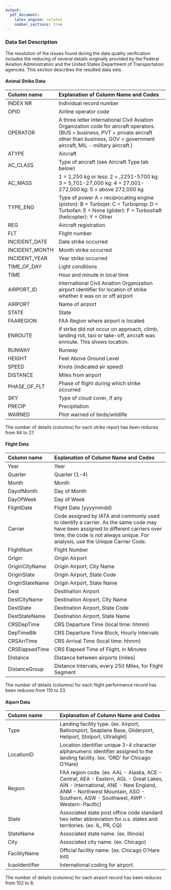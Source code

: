 ```yaml
---
output:
  pdf_document:
    latex_engine: xelatex
    number_sections: true
---
```


### Data Set Description

The resolution of the issues found during the data quality verification includes the reducing of several details originally provided by the Federal Aviation Administration and the United States Department of Transportation agencies. This section describes the resulted data sets.

#### Animal Strike Data

| Column name         | Explanation of Column Name and Codes          |
|:--------------------|:----------------------------------------------|
|INDEX NR|Individual record number|
|OPID|Airline operator code|
|OPERATOR|A three letter International Civil Aviation Organization code for aircraft operators. (BUS = business, PVT = private aircraft other than business, GOV = government aircraft, MIL - military aircraft.)|
|ATYPE|Aircraft|
|AC_CLASS|Type of aircraft (see Aircraft Type tab below)|
|AC_MASS|1 = 2,250 kg or less: 2 = ,2251-5700 kg: 3 = 5,701-27,000 kg: 4 = 27,001-272,000 kg: 5 = above 272,000 kg|
|TYPE_ENG|Type of power A = reciprocating engine (piston): B = Turbojet: C = Turboprop: D = Turbofan: E = None (glider): F = Turboshaft (helicopter): Y = Other|
|REG|Aircraft registration|
|FLT|Flight number|
|INCIDENT_DATE|Date strike occurred|
|INCIDENT_MONTH|Month strike occurred|
|INCIDENT_YEAR|Year strike occurred|
|TIME_OF_DAY|Light conditions|
|TIME|Hour and minute in local time|
|AIRPORT_ID|International Civil Aviation Organization airport identifier for location of strike whether it was on or off airport|
|AIRPORT|Name of airport|
|STATE|State|
|FAAREGION|FAA Region where airport is located|
|ENROUTE|If strike did not occur on approach, climb, landing roll, taxi or take-off, aircraft was enroute. This shows location.|
|RUNWAY|Runway|
|HEIGHT|Feet Above Ground Level|
|SPEED|Knots (indicated air speed)|
|DISTANCE|Miles from airport|
|PHASE_OF_FLT|Phase of flight during which strike occurred|
|SKY|Type of cloud cover, if any|
|PRECIP|Precipitation|
|WARNED|Pilot warned of birds/wildlife|

The number of details (columns) for each strike report has been reduces from 94 to 27.


#### Flight Data

| Column name     | Explanation of Column Name and Codes              |
|:----------------|:--------------------------------------------------|
|Year|Year|
|Quarter|Quarter (1-4)|
|Month|Month|
|DayofMonth|Day of Month|
|DayOfWeek|Day of Week|
|FlightDate|Flight Date (yyyymmdd)|
|Carrier|Code assigned by IATA and commonly used to identify a carrier. As the same code may have been assigned to different carriers over time, the code is not always unique. For analysis, use the Unique Carrier Code.|
|FlightNum|Flight Number|
|Origin|Origin Airport|
|OriginCityName|Origin Airport, City Name|
|OriginState|Origin Airport, State Code|
|OriginStateName|Origin Airport, State Name|
|Dest|Destination Airport|
|DestCityName|Destination Airport, City Name|
|DestState|Destination Airport, State Code|
|DestStateName|Destination Airport, State Name|
|CRSDepTime|CRS Departure Time (local time: hhmm)|
|DepTimeBlk|CRS Departure Time Block, Hourly Intervals|
|CRSArrTime|CRS Arrival Time (local time: hhmm)|
|CRSElapsedTime|CRS Elapsed Time of Flight, in Minutes|
|Distance|Distance between airports (miles)|
|DistanceGroup|Distance Intervals, every 250 Miles, for Flight Segment|

The number of details (columns) for each flight performance record has been reduces from 110 to 23.

#### Aiport Data

| Column name          | Explanation of Column Name and Codes         |
|:---------------------|:---------------------------------------------|
|Type|Landing facility type. (ex. Airport, Balloonport, Seaplane Base, Gliderport, Heliport, Stolport, Ultralight)|
|LocationID|Location identifier unique 3-4 character alphanumeric identifier assigned to the landing facility. (ex. 'ORD' for Chicago O'Hare)|
|Region|FAA region code. (ex. AAL - Alaska, ACE - Central, AEA - Eastern, AGL - Great Lakes, AIN - International, ANE - New England, ANM - Northwest Mountain, ASO - Southern, ASW - Southwest, AWP - Western-Pacific)|
|State|Associated state post office code standard two letter abbreviation for u.s. states and territories. (ex. IL, PR, CQ)|
|StateName|Associated state name. (ex. Illinois)|
|City|Associated city name. (ex. Chicago)|
|FacilityName|Official facility name. (ex. Chicago O'Hare Intl)|
|IcaoIdentifier|International coding for airport.|

The number of details (columns) for each airport record has been reduces from 102 to 8.
